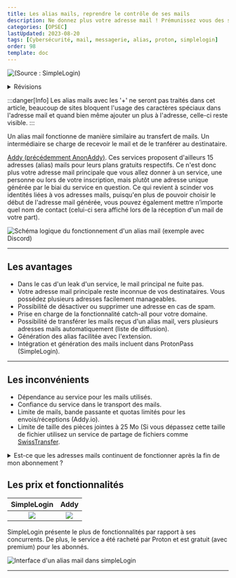 ```yaml
---
title: Les alias mails, reprendre le contrôle de ses mails
description: Ne donnez plus votre adresse mail ! Prémunissez vous des spams et fuites d'adresses mail et envoyez des mails sans compromettre votre identité.
categories: [OPSEC]
lastUpdated: 2023-08-20
tags: [Cybersécurité, mail, messagerie, alias, proton, simplelogin]
order: 98
template: doc
---
```


![(Source : SimpleLogin)](../../../../assets/opsec/alias_mail/eamailaliases.webp)

<details>
<summary>Révisions</summary>
Date | Changes
--- | ---
15/06/2023 | Révisions
21/08/2023 | Révisions 
20/08/2023 | Initial push
</details>

:::danger[Info]
Les alias mails avec les '+' ne seront pas traités dans cet article, beaucoup de sites bloquent l'usage des caractères spéciaux dans l'adresse mail et quand bien même ajouter un plus à l'adresse, celle-ci reste visible.
::: 

 Un alias mail fonctionne de manière similaire au transfert de mails. Un intermédiaire se charge de recevoir le mail et de le tranférer au destinataire.  

<a href="https//addy.io" target="_blank">Addy (précédemment AnonAddy)</a>. Ces services proposent d'ailleurs 15 adresses (alias) mails pour leurs plans gratuits respectifs. Ce n'est donc plus votre adresse mail principale que vous allez donner à un service, une personne ou lors de votre inscription, mais plutôt une adresse unique générée par le biai du service en question. Ce qui revient à scinder vos identités liées à vos adresses mails, puisqu'en plus de pouvoir choisir le début de l'adresse mail générée, vous pouvez également mettre n’importe quel nom de contact (celui-ci sera affiché lors de la réception d'un mail de votre part).  

![Schéma logique du fonctionnement d'un alias mail (exemple avec Discord)](../../../../assets/opsec/alias_mail/alias_mail.webp)

---

##  Les avantages

- Dans le cas d'un leak d'un service, le mail principal ne fuite pas.
- Votre adresse mail principale reste inconnue de vos destinataires. Vous possédez plusieurs adresses facilement manageables.  
- Possibilité de désactiver ou supprimer une adresse en cas de spam.  
- Prise en charge de la fonctionnalité catch-all pour votre domaine.  
- Possibilité de transférer les mails reçus d'un alias mail, vers plusieurs adresses mails automatiquement (liste de diffusion).  
- Génération des alias facilitée avec l'extension.  
- Intégration et génération des mails incluent dans ProtonPass (SimpleLogin).

---

##  Les inconvénients 

- Dépendance au service pour les mails utilisés.  
- Confiance du service dans le transport des mails.  
- Limite de mails, bande passante et quotas limités pour les envois/réceptions (Addy.io).  
- Limite de taille des pièces jointes à 25 Mo (Si vous dépassez cette taille de fichier utilisez un service de partage de fichiers comme <a href="https://www.swisstransfer.com" target="_blank">SwissTransfer</a>.

<details>
<summary>Est-ce que les adresses mails continuent de fonctionner après la fin de mon abonnement ?</summary>

SimpleLogin continue à vous proposer ses services même après la fin de votre abonnement :  

>When your subscription ends, all aliases you created continue working normally, both on receiving and sending emails. Concretely:
>- All aliases/domains/directories/mailboxes you have created are kept and continue working normally.
>- You cannot create new aliases if you exceed the free plan limit, i.e. have more than 10 aliases.
>- As features like catch-all or directory allow you to create aliases on-the-fly, those aliases cannot be automatically created if you have more than >10 aliases.
>- You cannot add new domain, directory or mailbox.  
>
>For example, if you have 100 aliases by the time your subscription ends, these 100 aliases will continue receiving and sending emails normally. You >cannot however create new aliases.

</details>

##  Les prix et fonctionnalités 

SimpleLogin | Addy
:---: | :---:
![](../../../../assets/opsec/alias_mail/simplelogin.webp) | ![](../../../../assets/opsec/alias_mail/addy.png)

SimpleLogin présente le plus de fonctionnalités par rapport à ses concurrents. De plus, le service a été racheté par Proton et est gratuit (avec premium) pour les abonnés.

![Interface d'un alias mail dans simpleLogin](../../../../assets/opsec/alias_mail/sl_interface.webp)

---

